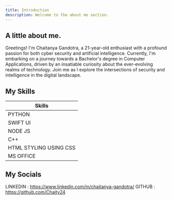 ```yaml
---
title: Introduction
description: Welcome to the about me section.
---
```




## A little about me.

Greetings! I'm Chaitanya Gandotra, a 21-year-old enthusiast with a profound passion for both cyber security and artificial intelligence. Currently, I'm embarking on a journey towards a Bachelor's degree in Computer Applications, driven by an insatiable curiosity about the ever-evolving realms of technology. Join me as I explore the intersections of security and intelligence in the digital landscape.

## My Skills


| Skills                                                                 
| ------------------------------------------------------------------------ 
| PYTHON                                              
| SWIFT UI
| NODE JS
| C++
| HTML STYLING USING CSS                                               
| MS OFFICE          


## My Socials

LINKEDIN : https://www.linkedin.com/in/chaitanya-gandotra/
GITHUB : https://github.com/Chaity24
